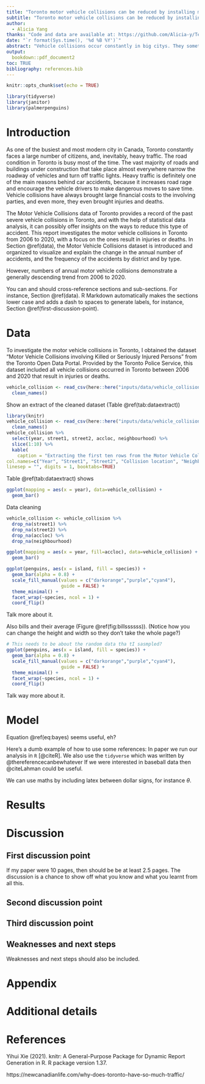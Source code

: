 ```yaml
---
title: "Toronto motor vehicle collisions can be reduced by installing more red cameras"
subtitle: "Toronto motor vehicle collisions can be reduced by installing more red cameras"
author: 
  - Alicia Yang
thanks: "Code and data are available at: https://github.com/Alicia-y/Telling-stories-with-data."
date: "`r format(Sys.time(), '%d %B %Y')`"
abstract: "Vehicle collisions occur constantly in big citys. They sometimes could be severe issues when resulting in damage in public and personal properties, injuries, or even death. This report aims to investigate the motor vehicle collisions in Toronto that result in injuries or deaths from 2006 to 2020. By exploring the trend of these traffic collisions in respect of number and location, I find that .... Implies that ... The data used in this report is obtained from the City of Toronto Open Data Portal, and ."
output:
  bookdown::pdf_document2
toc: TRUE
bibliography: references.bib
---
```


```r
knitr::opts_chunk$set(echo = TRUE)

library(tidyverse)
library(janitor)
library(palmerpenguins)
```

\newpage

# Introduction

As one of the busiest and most modern city in Canada, Toronto constantly faces a large number of citizens, and, inevitably, heavy traffic. The road condition in Toronto is busy most of the time. The vast majority of roads and buildings under construction that take place almost everywhere narrow the roadway of vehicles and turn off traffic lights. Heavy traffic is definitely one of the main reasons behind car accidents, because it increases road rage and encourage the vehicle drivers to make dangerous moves to save time. Vehicle collisions have always brought large financial costs to the involving parties, and even more, they even brought injuries and deaths.

The Motor Vehicle Collisions data of Toronto provides a record of the past severe vehicle collisions in Toronto, and with the help of statistical data analysis, it can possibly offer insights on the ways to reduce this type of accident. This report investigates the motor vehicle collisions in Toronto from 2006 to 2020, with a focus on the ones result in injuries or deaths. In Section \@ref(data), the Motor Vehicle Collisions dataset is introduced and organized to visualize and explain the change in the annual number of accidents, and the frequency of the accidents by district and by type.

However, numbers of annual motor vehicle collisions demonstrate a generally descending trend from 2006 to 2020.

You can and should cross-reference sections and sub-sections. For instance, Section \@ref(data). R Markdown automatically makes the sections lower case and adds a dash to spaces to generate labels, for instance, Section \@ref(first-discussion-point). 



# Data
To investigate the motor vehicle collisions in Toronto, I obtained the dataset "Motor Vehicle Collisions involving Killed or Seriously Injured Persons" from the Toronto Open Data Portal. Provided by the Toronto Police Service, this dataset included all vehicle collisions occurred in Toronto between 2006 and 2020 that result in injuries or deaths.

```r
vehicle_collision <- read_csv(here::here("inputs/data/vehicle_collisions.csv")) %>%
  clean_names()
```


Show an extract of the cleaned dataset (Table \@ref(tab:dataextract))

```r
library(knitr)
vehicle_collision <- read_csv(here::here("inputs/data/vehicle_collisions.csv")) %>%
  clean_names()
vehicle_collision %>%
  select(year, street1, street2, accloc, neighbourhood) %>%
  slice(1:10) %>%
  kable(
    caption = "Extracting the first ten rows from the Motor Vehicle Collisions data",
col.names=c("Year", "Street1", "Street2", "Collision location", "Neighbourhood"),
linesep = "", digits = 1, booktabs=TRUE)

```
Table \@ref(tab:dataextract) shows


```r
ggplot(mapping = aes(x = year), data=vehicle_collision) +
  geom_bar()
```


Data cleaning
```r
vehicle_collision <- vehicle_collision %>%
  drop_na(street1) %>%
  drop_na(street2) %>%
  drop_na(accloc) %>%
  drop_na(neighbourhood)
```


```r
ggplot(mapping = aes(x = year, fill=accloc), data=vehicle_collision) +
  geom_bar()
```


```r
ggplot(penguins, aes(x = island, fill = species)) +
  geom_bar(alpha = 0.8) +
  scale_fill_manual(values = c("darkorange","purple","cyan4"),
                    guide = FALSE) +
  theme_minimal() +
  facet_wrap(~species, ncol = 1) +
  coord_flip()
```

Talk more about it.

Also bills and their average (Figure \@ref(fig:billssssss)). (Notice how you can change the height and width so they don't take the whole page?)

```r

# This needs to be about the random data tha tI sasmpled?
ggplot(penguins, aes(x = island, fill = species)) +
  geom_bar(alpha = 0.8) +
  scale_fill_manual(values = c("darkorange","purple","cyan4"),
                    guide = FALSE) +
  theme_minimal() +
  facet_wrap(~species, ncol = 1) +
  coord_flip()
```

Talk way more about it. 



# Model

\begin{equation}
Pr(\theta | y) = \frac{Pr(y | \theta) Pr(\theta)}{Pr(y)}  (\#eq:bayes)
\end{equation}

Equation \@ref(eq:bayes) seems useful, eh?

Here's a dumb example of how to use some references: In paper we run our analysis in `R` [@citeR]. We also use the `tidyverse` which was written by @thereferencecanbewhatever If we were interested in baseball data then @citeLahman could be useful. 

We can use maths by including latex between dollar signs, for instance $\theta$.


# Results

# Discussion

## First discussion point

If my paper were 10 pages, then should be be at least 2.5 pages. The discussion is a chance to show off what you know and what you learnt from all this. 

## Second discussion point

## Third discussion point

## Weaknesses and next steps

Weaknesses and next steps should also be included.

\newpage

\appendix

# Appendix {-}


# Additional details


\newpage


# References

Yihui Xie (2021). knitr: A General-Purpose Package for Dynamic Report Generation in R. R
  package version 1.37.

https://newcanadianlife.com/why-does-toronto-have-so-much-traffic/


